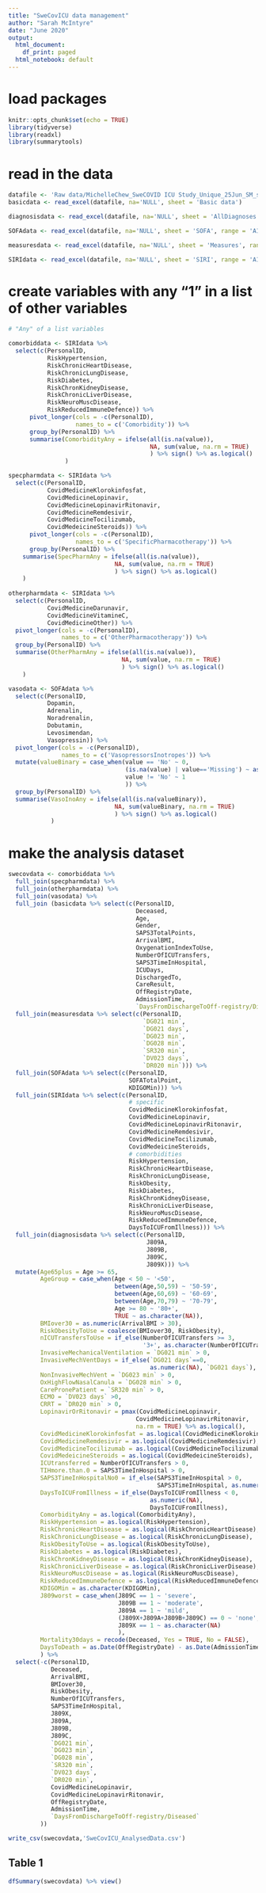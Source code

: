 ```yaml
---
title: "SweCovICU data management"
author: "Sarah McIntyre"
date: "June 2020"
output:
  html_document:
    df_print: paged
  html_notebook: default
---
```


# load packages
```r
knitr::opts_chunk$set(echo = TRUE)
library(tidyverse)
library(readxl)
library(summarytools)

```

# read in the data
```r

datafile <- 'Raw data/MichelleChew_SweCOVID ICU Study_Unique_25Jun_SM_smallerrorsfixed_mc30jun_npwd.xlsx'
basicdata <- read_excel(datafile, na='NULL', sheet = 'Basic data') 

diagnosisdata <- read_excel(datafile, na='NULL', sheet = 'AllDiagnoses', range = 'A1:TY1609')

SOFAdata <- read_excel(datafile, na='NULL', sheet = 'SOFA', range = 'A1:BX1609')

measuresdata <- read_excel(datafile, na='NULL', sheet = 'Measures', range = 'A1:BC1609')

SIRIdata <- read_excel(datafile, na='NULL', sheet = 'SIRI', range = 'A1:AZ1609')


```

# create variables with any "1" in a list of other variables
```r

# "Any" of a list variables

comorbiddata <- SIRIdata %>% 
  select(c(PersonalID,
           RiskHypertension,
           RiskChronicHeartDisease,
           RiskChronicLungDisease,
           RiskDiabetes,
           RiskChronKidneyDisease,
           RiskChronicLiverDisease,
           RiskNeuroMuscDisease,
           RiskReducedImmuneDefence)) %>% 
      pivot_longer(cols = -c(PersonalID),
                   names_to = c('Comorbidity')) %>% 
      group_by(PersonalID) %>%
      summarise(ComorbidityAny = ifelse(all(is.na(value)),
                                        NA, sum(value, na.rm = TRUE)
                                        ) %>% sign() %>% as.logical()
                )

specpharmdata <- SIRIdata %>% 
  select(c(PersonalID,
           CovidMedicineKlorokinfosfat,
           CovidMedicineLopinavir,
           CovidMedicineLopinavirRitonavir,
           CovidMedicineRemdesivir,
           CovidMedicineTocilizumab,
           CovidMedeicineSteroids)) %>% 
      pivot_longer(cols = -c(PersonalID),
                   names_to = c('SpecificPharmacotherapy')) %>% 
      group_by(PersonalID) %>%
    summarise(SpecPharmAny = ifelse(all(is.na(value)), 
                              NA, sum(value, na.rm = TRUE)
                              ) %>% sign() %>% as.logical()
    )
  
otherpharmdata <- SIRIdata %>% 
  select(c(PersonalID,
           CovidMedicineDarunavir,
           CovidMedicineVitamineC,
           CovidMedicineOther)) %>%
  pivot_longer(cols = -c(PersonalID),
               names_to = c('OtherPharmacotherapy')) %>%
  group_by(PersonalID) %>%
  summarise(OtherPharmAny = ifelse(all(is.na(value)),
                                NA, sum(value, na.rm = TRUE)
                                ) %>% sign() %>% as.logical()
    )

vasodata <- SOFAdata %>%
  select(c(PersonalID,
           Dopamin,
           Adrenalin,
           Noradrenalin,
           Dobutamin,
           Levosimendan,
           Vasopressin)) %>%
  pivot_longer(cols = -c(PersonalID),
               names_to = c('VasopressorsInotropes')) %>% 
  mutate(valueBinary = case_when(value == 'No' ~ 0,
                                 (is.na(value) | value=='Missing') ~ as.numeric(NA),
                                 value != 'No' ~ 1
                                 )) %>%
  group_by(PersonalID) %>% 
  summarise(VasoInoAny = ifelse(all(is.na(valueBinary)), 
                              NA, sum(valueBinary, na.rm = TRUE)
                              ) %>% sign() %>% as.logical()
            )

```

# make the analysis dataset
```r

swecovdata <- comorbiddata %>% 
  full_join(specpharmdata) %>% 
  full_join(otherpharmdata) %>% 
  full_join(vasodata) %>% 
  full_join (basicdata %>% select(c(PersonalID,
                                    Deceased,
                                    Age,
                                    Gender,
                                    SAPS3TotalPoints,
                                    ArrivalBMI,
                                    OxygenationIndexToUse,
                                    NumberOfICUTransfers,
                                    SAPS3TimeInHospital, 
                                    ICUDays,
                                    DischargedTo,
                                    CareResult,
                                    OffRegistryDate,
                                    AdmissionTime,
                                    `DaysFromDischargeToOff-registry/Diseased`))) %>% 
  full_join(measuresdata %>% select(c(PersonalID,
                                      `DG021 min`,
                                      `DG021 days`,
                                      `DG023 min`,
                                      `DG028 min`,
                                      `SR320 min`,
                                      `DV023 days`,
                                      `DR020 min`))) %>% 
  full_join(SOFAdata %>% select(c(PersonalID,
                                  SOFATotalPoint,
                                  KDIGOMin))) %>% 
  full_join(SIRIdata %>% select(c(PersonalID,
                                  # specific
                                  CovidMedicineKlorokinfosfat,
                                  CovidMedicineLopinavir,
                                  CovidMedicineLopinavirRitonavir,
                                  CovidMedicineRemdesivir,
                                  CovidMedicineTocilizumab,
                                  CovidMedeicineSteroids,
                                  # comorbidities
                                  RiskHypertension,
                                  RiskChronicHeartDisease,
                                  RiskChronicLungDisease,
                                  RiskObesity,
                                  RiskDiabetes,
                                  RiskChronKidneyDisease,
                                  RiskChronicLiverDisease,
                                  RiskNeuroMuscDisease,
                                  RiskReducedImmuneDefence,
                                  DaysToICUFromIllness))) %>%
  full_join(diagnosisdata %>% select(c(PersonalID,
                                       J809A,
                                       J809B,
                                       J809C,
                                       J809X))) %>% 
  mutate(Age65plus = Age >= 65,
         AgeGroup = case_when(Age < 50 ~ '<50',
                              between(Age,50,59) ~ '50-59',
                              between(Age,60,69) ~ '60-69',
                              between(Age,70,79) ~ '70-79',
                              Age >= 80 ~ '80+',
                              TRUE ~ as.character(NA)),
         BMIover30 = as.numeric(ArrivalBMI > 30),
         RiskObesityToUse = coalesce(BMIover30, RiskObesity),
         nICUTransfersToUse = if_else(NumberOfICUTransfers >= 3,
                                      '3+', as.character(NumberOfICUTransfers)),
         InvasiveMechanicalVentilation = `DG021 min` > 0,
         InvasiveMechVentDays = if_else(`DG021 days`==0,
                                        as.numeric(NA), `DG021 days`),
         NonInvasiveMechVent = `DG023 min` > 0,
         OxHighFlowNasalCanula = `DG028 min` > 0,
         CarePronePatient = `SR320 min` > 0,
         ECMO = `DV023 days` >0,
         CRRT = `DR020 min` > 0,
         LopinavirOrRitonavir = pmax(CovidMedicineLopinavir,
                                    CovidMedicineLopinavirRitonavir,
                                    na.rm = TRUE) %>% as.logical(),
         CovidMedicineKlorokinfosfat = as.logical(CovidMedicineKlorokinfosfat),
         CovidMedicineRemdesivir = as.logical(CovidMedicineRemdesivir),
         CovidMedicineTocilizumab = as.logical(CovidMedicineTocilizumab),
         CovidMedeicineSteroids = as.logical(CovidMedeicineSteroids),
         ICUtransferred = NumberOfICUTransfers > 0,
         TIHmore.than.0 = SAPS3TimeInHospital > 0,
         SAPS3TimeInHospitalNo0 = if_else(SAPS3TimeInHospital > 0,
                                          SAPS3TimeInHospital, as.numeric(NA)),
         DaysToICUFromIllness = if_else(DaysToICUFromIllness < 0, 
                                        as.numeric(NA), 
                                        DaysToICUFromIllness),
         ComorbidityAny = as.logical(ComorbidityAny),
         RiskHypertension = as.logical(RiskHypertension),
         RiskChronicHeartDisease = as.logical(RiskChronicHeartDisease),
         RiskChronicLungDisease = as.logical(RiskChronicLungDisease),
         RiskObesityToUse = as.logical(RiskObesityToUse),
         RiskDiabetes = as.logical(RiskDiabetes),
         RiskChronKidneyDisease = as.logical(RiskChronKidneyDisease),
         RiskChronicLiverDisease = as.logical(RiskChronicLiverDisease),
         RiskNeuroMuscDisease = as.logical(RiskNeuroMuscDisease),
         RiskReducedImmuneDefence = as.logical(RiskReducedImmuneDefence),
         KDIGOMin = as.character(KDIGOMin),
         J809worst = case_when(J809C == 1 ~ 'severe',
                               J809B == 1 ~ 'moderate',
                               J809A == 1 ~ 'mild',
                               (J809X+J809A+J809B+J809C) == 0 ~ 'none',
                               J809X == 1 ~ as.character(NA)
                               ),
         Mortality30days = recode(Deceased, Yes = TRUE, No = FALSE),
         DaysToDeath = as.Date(OffRegistryDate) - as.Date(AdmissionTime) - (`DaysFromDischargeToOff-registry/Diseased` %>% parse_number()) 
         ) %>% 
  select(-c(PersonalID,
            Deceased,
            ArrivalBMI,
            BMIover30,
            RiskObesity,
            NumberOfICUTransfers,
            SAPS3TimeInHospital,
            J809X,
            J809A,
            J809B,
            J809C,
            `DG021 min`,
            `DG023 min`,
            `DG028 min`,
            `SR320 min`,
            `DV023 days`,
            `DR020 min`,
            CovidMedicineLopinavir,
            CovidMedicineLopinavirRitonavir,
            OffRegistryDate,
            AdmissionTime,
            `DaysFromDischargeToOff-registry/Diseased`
         )) 

write_csv(swecovdata,'SweCovICU_AnalysedData.csv')


```

## Table 1

```r
dfSummary(swecovdata) %>% view()
```


